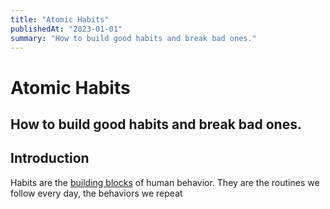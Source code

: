 ```yaml
---
title: "Atomic Habits"
publishedAt: "2023-01-01"
summary: "How to build good habits and break bad ones."
---
```


# Atomic Habits

## How to build good habits and break bad ones.

## Introduction

Habits are the
[building blocks](https://www.youtube.com/watch?v=QXeEoD0pB3E) of human
behavior. They are the routines we follow every day, the behaviors we repeat
